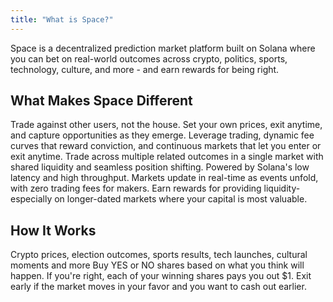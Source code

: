 ```yaml
---
title: "What is Space?"
---
```


Space is a decentralized prediction market platform built on Solana where you can bet on real-world outcomes across crypto, politics, sports, technology, culture, and more - and earn rewards for being right.

## What Makes Space Different

<CardGroup cols={2}>
  <Card title="True Price Discovery" icon="bullseye" iconType="solid">
    Trade against other users, not the house. Set your own prices, exit anytime, and capture opportunities as they emerge.
  </Card>
  
  <Card title="Advanced Tools" icon="wrench" iconType="solid">
    Leverage trading, dynamic fee curves that reward conviction, and continuous markets that let you enter or exit anytime.
  </Card>
  
  <Card title="Multi-Outcome Markets" icon="chart-bar" iconType="solid">
    Trade across multiple related outcomes in a single market with shared liquidity and seamless position shifting.
  </Card>
  
  <Card title="Built for Speed" icon="bolt" iconType="solid">
    Powered by Solana's low latency and high throughput. Markets update in real-time as events unfold, with zero trading fees for makers.
  </Card>
  
  <Card title="Earn Rewards" icon="gem" iconType="solid">
    Earn rewards for providing liquidity-especially on longer-dated markets where your capital is most valuable.
  </Card>
</CardGroup>

## How It Works

<Steps>
  <Step title="Pick a market" titleSize="h3">
  Crypto prices, election outcomes, sports results, tech launches, cultural moments and more
  </Step>
  <Step title="Place your bet" titleSize="h3">
  Buy YES or NO shares based on what you think will happen.
  </Step>
  <Step title="Get rewarded" titleSize="h3">
  If you're right, each of your winning shares pays you out $1. Exit early if the market moves in your favor and you want to cash out earlier.
  </Step>
</Steps>